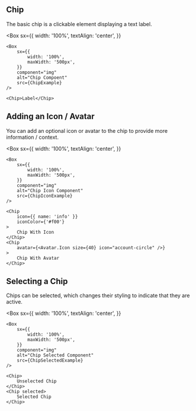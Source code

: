 
## Chip

The basic chip is a clickable element displaying a text label.

<Box
    sx={{
        width: '100%',
        textAlign: 'center',
    }}
>
    <Box
        sx={{
            width: '100%',
            maxWidth: '500px',
        }}
        component="img"
        alt="Chip Compoent"
        src={ChipExample}
    />
</Box>

```
<Chip>Label</Chip>
```

## Adding an Icon / Avatar

You can add an optional icon or avatar to the chip to provide more information / context.

<Box
    sx={{
        width: '100%',
        textAlign: 'center',
    }}
>
    <Box
        sx={{
            width: '100%',
            maxWidth: '500px',
        }}
        component="img"
        alt="Chip Icon Component"
        src={ChipIconExample}
    />
</Box>

```
<Chip
    icon={{ name: 'info' }}
    iconColor={'#f00'}
>
    Chip With Icon
</Chip>
<Chip
    avatar={<Avatar.Icon size={40} icon="account-circle" />}
>
    Chip With Avatar
</Chip>
```

## Selecting a Chip

Chips can be selected, which changes their styling to indicate that they are active.

<Box
    sx={{
        width: '100%',
        textAlign: 'center',
    }}
>
    <Box
        sx={{
            width: '100%',
            maxWidth: '500px',
        }}
        component="img"
        alt="Chip Selected Component"
        src={ChipSelectedExample}
    />
</Box>

```
<Chip>
    Unselected Chip
</Chip>
<Chip selected>
    Selected Chip
</Chip>
```
